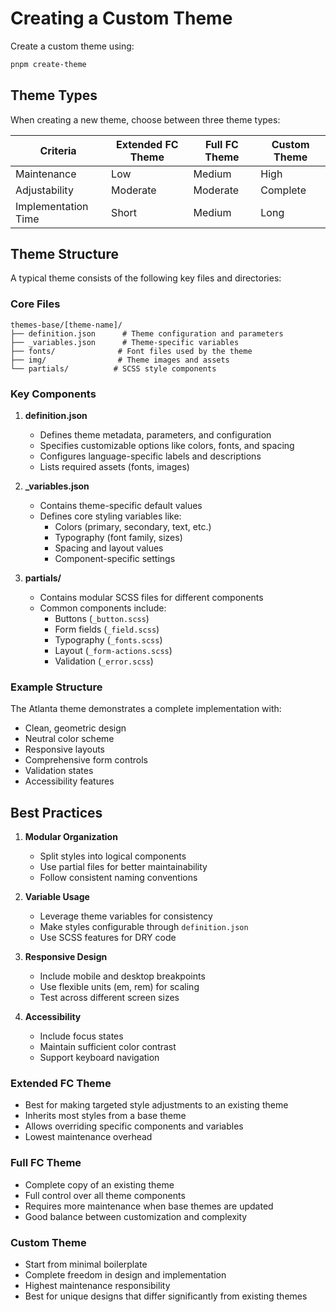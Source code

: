 
<Meta title='Themes/Creating Themes' />

# Creating a Custom Theme

Create a custom theme using:

```bash
pnpm create-theme
```

## Theme Types

When creating a new theme, choose between three theme types:

<div style={{ overflowX: 'auto' }}>
    <table style={{ width: '100%', borderCollapse: 'collapse' }}>
        <thead>
            <tr>
                <th style={{ textAlign: 'left', padding: '8px', borderBottom: '2px solid #ddd' }}>Criteria</th>
                <th style={{ textAlign: 'left', padding: '8px', borderBottom: '2px solid #ddd' }}>Extended FC Theme</th>
                <th style={{ textAlign: 'left', padding: '8px', borderBottom: '2px solid #ddd' }}>Full FC Theme</th>
                <th style={{ textAlign: 'left', padding: '8px', borderBottom: '2px solid #ddd' }}>Custom Theme</th>
            </tr>
        </thead>
        <tbody>
            <tr>
                <td style={{ padding: '8px', borderBottom: '1px solid #ddd' }}>Maintenance</td>
                <td style={{ padding: '8px', borderBottom: '1px solid #ddd' }}>
                    <span style={{ color: 'rgb(0, 200, 0)' }}>Low</span>
                </td>
                <td style={{ padding: '8px', borderBottom: '1px solid #ddd' }}>
                    <span style={{ color: 'rgb(200, 200, 0)' }}>Medium</span>
                </td>
                <td style={{ padding: '8px', borderBottom: '1px solid #ddd' }}>
                    <span style={{ color: 'rgb(200, 0, 0)' }}>High</span>
                </td>
            </tr>
            <tr>
                <td style={{ padding: '8px', borderBottom: '1px solid #ddd' }}>Adjustability</td>
                <td style={{ padding: '8px', borderBottom: '1px solid #ddd' }}>
                    <span style={{ color: 'rgb(200, 200, 0)' }}>Moderate</span>
                </td>
                <td style={{ padding: '8px', borderBottom: '1px solid #ddd' }}>
                    <span style={{ color: 'rgb(200, 200, 0)' }}>Moderate</span>
                </td>
                <td style={{ padding: '8px', borderBottom: '1px solid #ddd' }}>
                    <span style={{ color: 'rgb(0, 200, 0)' }}>Complete</span>
                </td>
            </tr>
            <tr>
                <td style={{ padding: '8px', borderBottom: '1px solid #ddd' }}>Implementation Time</td>
                <td style={{ padding: '8px', borderBottom: '1px solid #ddd' }}>
                    <span style={{ color: 'rgb(0, 200, 0)' }}>Short</span>
                </td>
                <td style={{ padding: '8px', borderBottom: '1px solid #ddd' }}>
                    <span style={{ color: 'rgb(200, 200, 0)' }}>Medium</span>
                </td>
                <td style={{ padding: '8px', borderBottom: '1px solid #ddd' }}>
                    <span style={{ color: 'rgb(200, 0, 0)' }}>Long</span>
                </td>
            </tr>
        </tbody>
    </table>
</div>

## Theme Structure

A typical theme consists of the following key files and directories:

### Core Files

```
themes-base/[theme-name]/
├── definition.json      # Theme configuration and parameters
├── _variables.json      # Theme-specific variables
├── fonts/              # Font files used by the theme
├── img/                # Theme images and assets
└── partials/          # SCSS style components
```

### Key Components

1. **definition.json**
   - Defines theme metadata, parameters, and configuration
   - Specifies customizable options like colors, fonts, and spacing
   - Configures language-specific labels and descriptions
   - Lists required assets (fonts, images)

2. **_variables.json**
   - Contains theme-specific default values
   - Defines core styling variables like:
     - Colors (primary, secondary, text, etc.)
     - Typography (font family, sizes)
     - Spacing and layout values
     - Component-specific settings

3. **partials/**
   - Contains modular SCSS files for different components
   - Common components include:
     - Buttons (`_button.scss`)
     - Form fields (`_field.scss`)
     - Typography (`_fonts.scss`)
     - Layout (`_form-actions.scss`)
     - Validation (`_error.scss`)

### Example Structure

The Atlanta theme demonstrates a complete implementation with:

- Clean, geometric design
- Neutral color scheme
- Responsive layouts
- Comprehensive form controls
- Validation states
- Accessibility features

## Best Practices

1. **Modular Organization**
   - Split styles into logical components
   - Use partial files for better maintainability
   - Follow consistent naming conventions

2. **Variable Usage**
   - Leverage theme variables for consistency
   - Make styles configurable through `definition.json`
   - Use SCSS features for DRY code

3. **Responsive Design**
   - Include mobile and desktop breakpoints
   - Use flexible units (em, rem) for scaling
   - Test across different screen sizes

4. **Accessibility**
   - Include focus states
   - Maintain sufficient color contrast
   - Support keyboard navigation

### Extended FC Theme

- Best for making targeted style adjustments to an existing theme
- Inherits most styles from a base theme
- Allows overriding specific components and variables
- Lowest maintenance overhead

### Full FC Theme

- Complete copy of an existing theme
- Full control over all theme components
- Requires more maintenance when base themes are updated
- Good balance between customization and complexity

### Custom Theme

- Start from minimal boilerplate
- Complete freedom in design and implementation
- Highest maintenance responsibility
- Best for unique designs that differ significantly from existing themes
